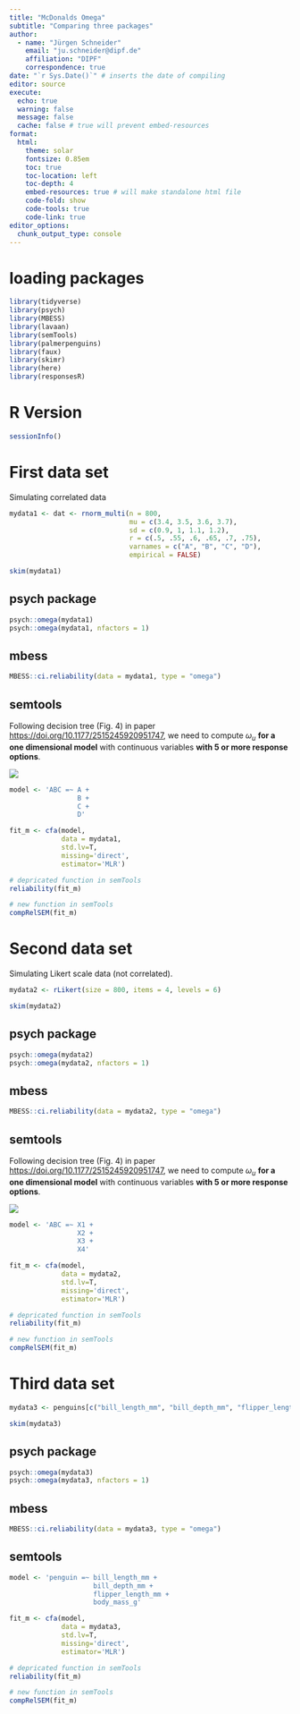 ```yaml
---
title: "McDonalds Omega"
subtitle: "Comparing three packages"
author:
  - name: "Jürgen Schneider"
    email: "ju.schneider@dipf.de"
    affiliation: "DIPF"
    correspondence: true
date: "`r Sys.Date()`" # inserts the date of compiling
editor: source
execute:
  echo: true
  warning: false
  message: false
  cache: false # true will prevent embed-resources
format: 
  html:
    theme: solar
    fontsize: 0.85em
    toc: true
    toc-location: left
    toc-depth: 4
    embed-resources: true # will make standalone html file
    code-fold: show
    code-tools: true
    code-link: true
editor_options: 
  chunk_output_type: console
---
```


# loading packages

```r
library(tidyverse)
library(psych)
library(MBESS)
library(lavaan)
library(semTools)
library(palmerpenguins)
library(faux)
library(skimr)
library(here)
library(responsesR)
```


# R Version

```r
sessionInfo()
```



# First data set

Simulating correlated data

```r
mydata1 <- dat <- rnorm_multi(n = 800, 
                              mu = c(3.4, 3.5, 3.6, 3.7),
                              sd = c(0.9, 1, 1.1, 1.2),
                              r = c(.5, .55, .6, .65, .7, .75), 
                              varnames = c("A", "B", "C", "D"),
                              empirical = FALSE)

skim(mydata1)
```



## psych package

```r
psych::omega(mydata1)
psych::omega(mydata1, nfactors = 1)
```


## mbess

```r
MBESS::ci.reliability(data = mydata1, type = "omega")
```


## semtools

Following decision tree (Fig. 4) in paper <https://doi.org/10.1177/2515245920951747>, we need to compute $\omega_u$ **for a one dimensional model** with continuous variables **with 5 or more response options**.

![](`r here("www/decision_tree.jpeg")`)

```r
model <- 'ABC =~ A + 
                 B + 
                 C + 
                 D'

fit_m <- cfa(model, 
             data = mydata1, 
             std.lv=T, 
             missing='direct', 
             estimator='MLR')

# depricated function in semTools
reliability(fit_m)

# new function in semTools
compRelSEM(fit_m)
```



# Second data set

Simulating Likert scale data (not correlated).

```r
mydata2 <- rLikert(size = 800, items = 4, levels = 6)

skim(mydata2)
```



## psych package

```r
psych::omega(mydata2)
psych::omega(mydata2, nfactors = 1)
```


## mbess

```r
MBESS::ci.reliability(data = mydata2, type = "omega")
```


## semtools

Following decision tree (Fig. 4) in paper <https://doi.org/10.1177/2515245920951747>, we need to compute $\omega_u$ **for a one dimensional model** with continuous variables **with 5 or more response options**.

![](`r here("www/decision_tree.jpeg")`)

```r
model <- 'ABC =~ X1 + 
                 X2 + 
                 X3 + 
                 X4'

fit_m <- cfa(model, 
             data = mydata2, 
             std.lv=T, 
             missing='direct', 
             estimator='MLR')

# depricated function in semTools
reliability(fit_m)

# new function in semTools
compRelSEM(fit_m)
```



# Third data set

```r
mydata3 <- penguins[c("bill_length_mm", "bill_depth_mm", "flipper_length_mm", "body_mass_g")]

skim(mydata3)
```



## psych package

```r
psych::omega(mydata3)
psych::omega(mydata3, nfactors = 1)
```


## mbess

```r
MBESS::ci.reliability(data = mydata3, type = "omega")
```


## semtools

```r
model <- 'penguin =~ bill_length_mm + 
                     bill_depth_mm + 
                     flipper_length_mm + 
                     body_mass_g'

fit_m <- cfa(model, 
             data = mydata3, 
             std.lv=T, 
             missing='direct', 
             estimator='MLR')

# depricated function in semTools
reliability(fit_m)

# new function in semTools
compRelSEM(fit_m)
```
